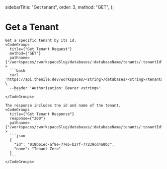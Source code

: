   sidebarTitle: "Get tenant",
  order: 3,
  method: "GET",
};

# Get a Tenant

<div className="grid grid-cols-2 gap-4">

    Get a specific tenant by its id.
    <CodeGroups
      title={"Get Tenant Request"}
      method={"GET"}
      pathname={"/workspaces/:workspaceSlug/databases/:databaseName/tenants/:tenantId"}
    >
      ```bash
      curl 'https://api.thenile.dev/workspaces/<string>/databases/<string>/tenants/<string>' \
      --header 'Authorization: Bearer <string>'
        ```
    </CodeGroups>

    The response includes the id and name of the tenant.
    <CodeGroups
      title={"Get Tenant Response"}
      response={"200"}
      pathname={"/workspaces/:workspaceSlug/databases/:databaseName/tenants/:tenantId"}
    >
      ```json
      {
        "id": "018b61ec-af9e-77e5-b27f-77239cd4a0bc",
        "name": "Tenant Zero"
      }
      ```
    </CodeGroups>

</div>
